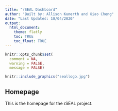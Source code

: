 ```yaml
---
title: "rSEAL Dashboard"
author: "Built by: Allison Kunerth and Xiao Cheng"
date: "Last Updated: 10/04/2020"
output: 
  html_document:
    theme: flatly
    toc: TRUE
    toc_float: TRUE
---
```

```r
knitr::opts_chunk$set(
  comment = NA,
  warning = FALSE,
  message = FALSE)
```

```r
knitr::include_graphics("seallogo.jpg")
```

## Homepage

This is the homepage for the rSEAL project.


